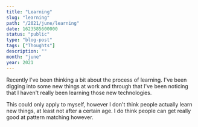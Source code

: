 ```yaml
---
title: "Learning"
slug: "learning"
path: "/2021/june/learning"
date: 1623585600000
status: "public"
type: "blog-post"
tags: ["Thoughts"]
description: ""
month: "june"
year: 2021
---
```




Recently I've been thinking a bit about the process of learning. I've been
digging into some new things at work and through that I've been noticing that I
haven't really been learning those new technologies.

This could only apply to myself, however I don't think people actually learn new
things, at least not after a certain age. I do think people can get really good
at pattern matching however.

